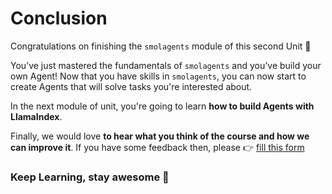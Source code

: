 # Conclusion

Congratulations on finishing the `smolagents` module of this second Unit 🥳

You’ve just mastered the fundamentals of `smolagents` and you’ve build your own Agent! Now that you have skills in `smolagents`, you can now start to create Agents that will solve tasks you're interested about.

In the next module of unit, you're going to learn **how to build Agents with LlamaIndex**.

Finally, we would love **to hear what you think of the course and how we can improve it**. If you have some feedback then, please 👉 [fill this form](https://docs.google.com/forms/d/e/1FAIpQLSe9VaONn0eglax0uTwi29rIn4tM7H2sYmmybmG5jJNlE5v0xA/viewform?usp=dialog)

### Keep Learning, stay awesome 🤗
